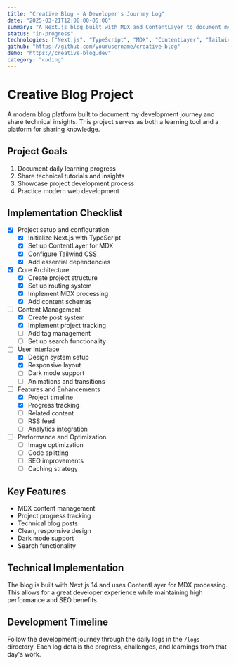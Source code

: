 ```yaml
---
title: "Creative Blog - A Developer's Journey Log"
date: "2025-03-21T12:00:00-05:00"
summary: "A Next.js blog built with MDX and ContentLayer to document my learning journey and share technical insights."
status: "in-progress"
technologies: ["Next.js", "TypeScript", "MDX", "ContentLayer", "Tailwind CSS"]
github: "https://github.com/yourusername/creative-blog"
demo: "https://creative-blog.dev"
category: "coding"
---
```


# Creative Blog Project

A modern blog platform built to document my development journey and share technical insights. This project serves as both a learning tool and a platform for sharing knowledge.

## Project Goals

1. Document daily learning progress
2. Share technical tutorials and insights
3. Showcase project development process
4. Practice modern web development

## Implementation Checklist

- [x] Project setup and configuration
  - [x] Initialize Next.js with TypeScript
  - [x] Set up ContentLayer for MDX
  - [x] Configure Tailwind CSS
  - [x] Add essential dependencies

- [x] Core Architecture
  - [x] Create project structure
  - [x] Set up routing system
  - [x] Implement MDX processing
  - [x] Add content schemas

- [ ] Content Management
  - [x] Create post system
  - [x] Implement project tracking
  - [ ] Add tag management
  - [ ] Set up search functionality

- [ ] User Interface
  - [x] Design system setup
  - [x] Responsive layout
  - [ ] Dark mode support
  - [ ] Animations and transitions

- [ ] Features and Enhancements
  - [x] Project timeline
  - [x] Progress tracking
  - [ ] Related content
  - [ ] RSS feed
  - [ ] Analytics integration

- [ ] Performance and Optimization
  - [ ] Image optimization
  - [ ] Code splitting
  - [ ] SEO improvements
  - [ ] Caching strategy

## Key Features

- MDX content management
- Project progress tracking
- Technical blog posts
- Clean, responsive design
- Dark mode support
- Search functionality

## Technical Implementation

The blog is built with Next.js 14 and uses ContentLayer for MDX processing. This allows for a great developer experience while maintaining high performance and SEO benefits.

## Development Timeline

Follow the development journey through the daily logs in the `/logs` directory. Each log details the progress, challenges, and learnings from that day's work. 